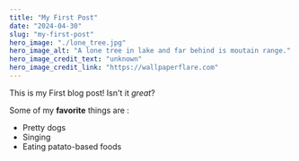 ```yaml
---
title: "My First Post"
date: "2024-04-30"
slug: "my-first-post"
hero_image: "./lone_tree.jpg"
hero_image_alt: "A lone tree in lake and far behind is moutain range."
hero_image_credit_text: "unknown"
hero_image_credit_link: "https://wallpaperflare.com"
---
```


This is my First blog post! Isn't it *great*?

Some of my **favorite** things are :

* Pretty dogs
* Singing
* Eating patato-based foods